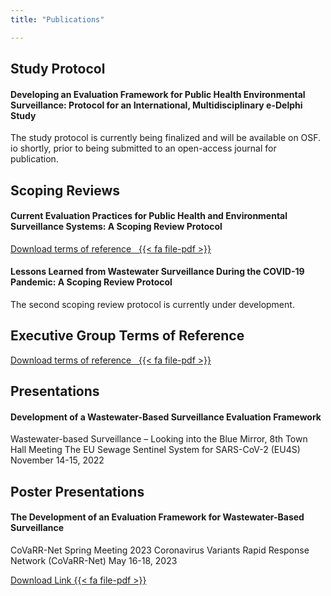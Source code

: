 ```yaml
---
title: "Publications"

---
```


## Study Protocol
#### Developing an Evaluation Framework for Public Health Environmental Surveillance: Protocol for an International, Multidisciplinary e-Delphi Study
The study protocol is currently being finalized and will be available on OSF. io shortly, prior to being submitted to an open-access journal for publication.

## Scoping Reviews
#### Current Evaluation Practices for Public Health and Environmental Surveillance Systems: A Scoping Review Protocol

<!-- Adds a FontAwesome icon {{< fa file-pdf >}} requires the fontawesome Quarto extension-->
<!-- Adds a button to the URL link {.btn .btn-secondary} using the Flatly theme (or any Bootstrap theme)-->

[Download terms of reference&nbsp;&nbsp; {{< fa file-pdf >}}](https://osf.io/wcxu7/?action=download){.btn .btn-secondary}

#### Lessons Learned from Wastewater Surveillance During the COVID-19 Pandemic: A Scoping Review Protocol
The second scoping review protocol is currently under development.

## Executive Group Terms of Reference

<!-- Adds a FontAwesome icon {{< fa file-pdf >}} requires the fontawesome Quarto extension-->
<!-- Adds a button to the URL link {.btn .btn-secondary} using the Flatly theme (or any Bootstrap theme)-->

[Download terms of reference&nbsp;&nbsp; {{< fa file-pdf >}}](https://osf.io/wcxu7/?action=download){.btn .btn-secondary}

## Presentations
#### Development of a Wastewater-Based Surveillance Evaluation Framework
Wastewater-based Surveillance – Looking into the Blue Mirror, 8th Town Hall Meeting
The EU Sewage Sentinel System for SARS-CoV-2 (EU4S)
November 14-15, 2022

## Poster Presentations
#### The Development of an Evaluation Framework for Wastewater-Based Surveillance
CoVaRR-Net Spring Meeting 2023
Coronavirus Variants Rapid Response Network (CoVaRR-Net)
May 16-18, 2023

[Download Link {{< fa file-pdf >}}](https://github.com/fmmattioni/downloadthis/raw/master/inst/example/file_1.pdf){.btn .btn-danger}